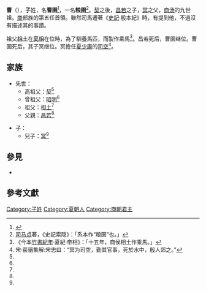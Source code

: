 {{Emperorcn box|图像=
|名称=曹圉
|姓名=子曹圉
|政权=[[商朝|商國]]
|出生日期=？
|逝世日期=？
|在位=？
|父=[[昌若|昌若]]
}}

'''曹{{Ruby|圉|-{zh-tw:ㄩˇ;zh-cn:yǔ;zh-hk:jyu5}-}}'''（{{bd|？||？||catIdx=Z}}），'''子'''姓，名'''曹圉'''<ref name="史記">{{wikisource history|史記|003|昭明、相土、昌若、曹圉、冥、振、微、報丁、報乙、報丙、主壬、主癸}}</ref>，一名'''粮圉'''<ref>[[司马贞|司马贞]]著，《史記索隐》：「系本作“粮圉”也。」</ref>。[[契|契]]之後，[[昌若|昌若]]之子，[[冥|冥]]之父，[[商汤|商汤]]的九世祖。[[商朝|商]]部族的第五任首領。雖然司馬遷著《[[史記|史記]]·殷本紀》時，有提到他，不過沒有描述其的事蹟。

祖父[[相土|相土]]在[[相_(夏)|夏相]]在位時，為了馴養馬匹，而製作乘馬<ref>《今本[[竹書紀年|竹書紀年]]·夏紀·帝相》：「十五年，商侯相土作乘馬。」</ref>。昌若死后，曹圉继位。曹圉死后，其子冥继位。冥擔任[[少康_(夏)|夏少康]]的[[司空|司空]]<ref>宋·裴骃集解:宋忠曰：“冥为司空，勤其官事，死於水中，殷人郊之。”</ref>。

==家族==
*先世：
**高祖父：[[契|契]]<ref name="史記"/>
**曾祖父：[[昭明|昭明]]<ref name="史記"/>
**祖父：[[相土|相土]]<ref name="史記"/>
**父親：[[昌若|昌若]]<ref name="史記"/>

*子：
**兒子：[[冥_(商族)|冥]]<ref name="史記"/>

==參見==
* {{wikisource history link|史記|003|昭明、相土、昌若、曹圉、冥、振、微、報丁、報乙、報丙、主壬、主癸、天乙}}

==參考文獻==
<div class="references-small">
<references />
</div>

{{中国皇帝|父[[昌若|昌若]]|子[[子冥|冥]]|[[商朝君主列表|先商君主]]|？}}
{{商朝君主}}
[[Category:子姓|Category:子姓]]
[[Category:夏朝人|Category:夏朝人]]
[[Category:商朝君主|Category:商朝君主]]